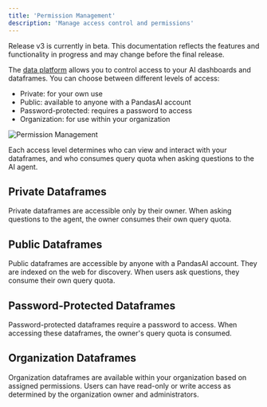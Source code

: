 ```yaml
---
title: 'Permission Management'
description: 'Manage access control and permissions'
---
```


<Note title="Beta Notice">
Release v3 is currently in beta. This documentation reflects the features and functionality in progress and may change before the final release.
</Note>

The [data platform](/v3/ai-dashboards) allows you to control access to your AI dashboards and dataframes. 
You can choose between different levels of access:
- Private: for your own use
- Public: available to anyone with a PandasAI account
- Password-protected: requires a password to access
- Organization: for use within your organization

![Permission Management](../assets/permissions.png)

Each access level determines who can view and interact with your dataframes, and who consumes query quota when asking questions to the AI agent.

## Private Dataframes
Private dataframes are accessible only by their owner. When asking questions to the agent, the owner consumes their own query quota.

## Public Dataframes
Public dataframes are accessible by anyone with a PandasAI account. They are indexed on the web for discovery. When users ask questions, they consume their own query quota.

## Password-Protected Dataframes
Password-protected dataframes require a password to access. When accessing these dataframes, the owner's query quota is consumed.

## Organization Dataframes
Organization dataframes are available within your organization based on assigned permissions. Users can have read-only or write access as determined by the organization owner and administrators.